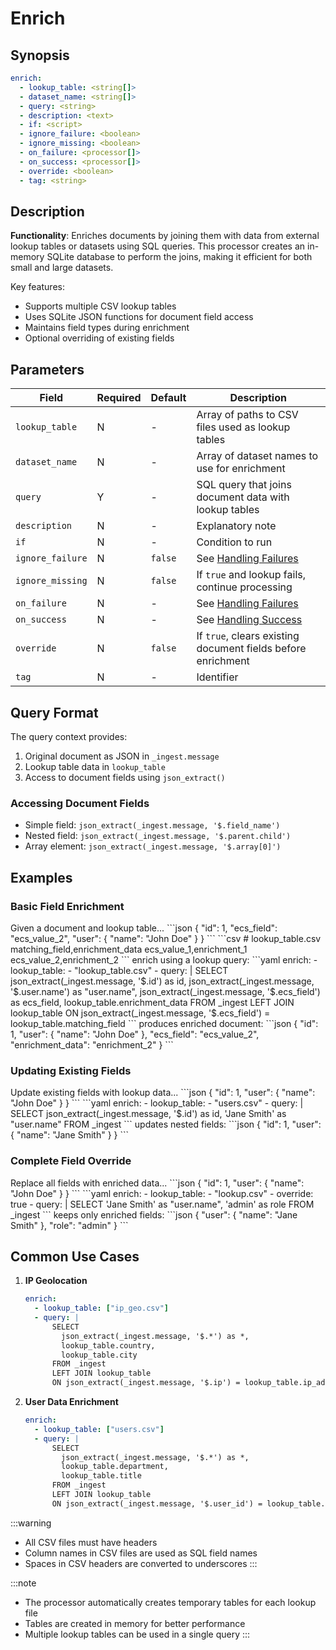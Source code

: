 # Enrich

## Synopsis

```yaml {4}
enrich:
  - lookup_table: <string[]>
  - dataset_name: <string[]>
  - query: <string>
  - description: <text>
  - if: <script>
  - ignore_failure: <boolean>
  - ignore_missing: <boolean>
  - on_failure: <processor[]>
  - on_success: <processor[]>
  - override: <boolean>
  - tag: <string>
```

## Description

**Functionality**: Enriches documents by joining them with data from external lookup tables or datasets using SQL queries. This processor creates an in-memory SQLite database to perform the joins, making it efficient for both small and large datasets.

Key features:
- Supports multiple CSV lookup tables
- Uses SQLite JSON functions for document field access
- Maintains field types during enrichment
- Optional overriding of existing fields

## Parameters

|Field|Required|Default|Description|
|---|---|---|---|
|`lookup_table`|N|-|Array of paths to CSV files used as lookup tables|
|`dataset_name`|N|-|Array of dataset names to use for enrichment|
|`query`|Y|-|SQL query that joins document data with lookup tables|
|`description`|N|-|Explanatory note|
|`if`|N|-|Condition to run|
|`ignore_failure`|N|`false`|See [Handling Failures](../handling-failures.mdx)|
|`ignore_missing`|N|`false`|If `true` and lookup fails, continue processing|
|`on_failure`|N|-|See [Handling Failures](../handling-failures.mdx)|
|`on_success`|N|-|See [Handling Success](../handling-success.mdx)|
|`override`|N|`false`|If `true`, clears existing document fields before enrichment|
|`tag`|N|-|Identifier|

## Query Format

The query context provides:
1. Original document as JSON in `_ingest.message`
2. Lookup table data in `lookup_table`
3. Access to document fields using `json_extract()`

### Accessing Document Fields
- Simple field: `json_extract(_ingest.message, '$.field_name')`
- Nested field: `json_extract(_ingest.message, '$.parent.child')`
- Array element: `json_extract(_ingest.message, '$.array[0]')`

## Examples

### Basic Field Enrichment

<ExampleGrid>
  <CommentCol>
    Given a document and lookup table...
  </CommentCol>
  <CodeCol>
    ```json
    {
      "id": 1,
      "ecs_field": "ecs_value_2",
      "user": {
        "name": "John Doe"
      }
    }
    ```
    ```csv
    # lookup_table.csv
    matching_field,enrichment_data
    ecs_value_1,enrichment_1
    ecs_value_2,enrichment_2
    ```
  </CodeCol>
  <CommentCol>
    enrich using a lookup query:
  </CommentCol>
  <CodeCol>
    ```yaml
    enrich:
      - lookup_table: 
        - "lookup_table.csv"
      - query: |
          SELECT 
            json_extract(_ingest.message, '$.id') as id,
            json_extract(_ingest.message, '$.user.name') as "user.name",
            json_extract(_ingest.message, '$.ecs_field') as ecs_field,
            lookup_table.enrichment_data
          FROM _ingest
          LEFT JOIN lookup_table
          ON json_extract(_ingest.message, '$.ecs_field') = lookup_table.matching_field
    ```
  </CodeCol>
  <CommentCol>
    produces enriched document:
  </CommentCol>
  <CodeCol>
    ```json
    {
      "id": 1,
      "user": {
        "name": "John Doe"
      },
      "ecs_field": "ecs_value_2",
      "enrichment_data": "enrichment_2"
    }
    ```
  </CodeCol>
</ExampleGrid>

### Updating Existing Fields

<ExampleGrid>
  <CommentCol>
    Update existing fields with lookup data...
  </CommentCol>
  <CodeCol>
    ```json
    {
      "id": 1,
      "user": {
        "name": "John Doe"
      }
    }
    ```
    ```yaml
    enrich:
      - lookup_table: 
        - "users.csv"
      - query: |
          SELECT 
            json_extract(_ingest.message, '$.id') as id,
            'Jane Smith' as "user.name"
          FROM _ingest
    ```
  </CodeCol>
  <CommentCol>
    updates nested fields:
  </CommentCol>
  <CodeCol>
    ```json
    {
      "id": 1,
      "user": {
        "name": "Jane Smith"
      }
    }
    ```
  </CodeCol>
</ExampleGrid>

### Complete Field Override

<ExampleGrid>
  <CommentCol>
    Replace all fields with enriched data...
  </CommentCol>
  <CodeCol>
    ```json
    {
      "id": 1,
      "user": {
        "name": "John Doe"
      }
    }
    ```
    ```yaml
    enrich:
      - lookup_table: 
        - "lookup.csv"
      - override: true
      - query: |
          SELECT 
            'Jane Smith' as "user.name",
            'admin' as role
          FROM _ingest
    ```
  </CodeCol>
  <CommentCol>
    keeps only enriched fields:
  </CommentCol>
  <CodeCol>
    ```json
    {
      "user": {
        "name": "Jane Smith"
      },
      "role": "admin"
    }
    ```
  </CodeCol>
</ExampleGrid>

## Common Use Cases

1. **IP Geolocation**
   ```yaml
   enrich:
     - lookup_table: ["ip_geo.csv"]
     - query: |
         SELECT 
           json_extract(_ingest.message, '$.*') as *,
           lookup_table.country,
           lookup_table.city
         FROM _ingest
         LEFT JOIN lookup_table
         ON json_extract(_ingest.message, '$.ip') = lookup_table.ip_addr
   ```

2. **User Data Enrichment**
   ```yaml
   enrich:
     - lookup_table: ["users.csv"]
     - query: |
         SELECT 
           json_extract(_ingest.message, '$.*') as *,
           lookup_table.department,
           lookup_table.title
         FROM _ingest
         LEFT JOIN lookup_table
         ON json_extract(_ingest.message, '$.user_id') = lookup_table.id
   ```

:::warning
- All CSV files must have headers
- Column names in CSV files are used as SQL field names
- Spaces in CSV headers are converted to underscores
:::

:::note
- The processor automatically creates temporary tables for each lookup file
- Tables are created in memory for better performance
- Multiple lookup tables can be used in a single query
:::